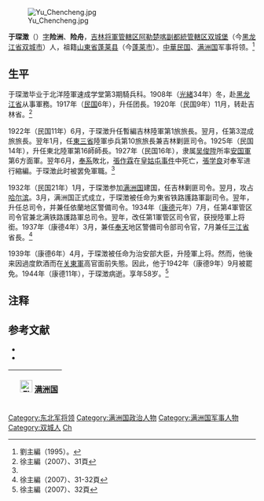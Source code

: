{{noteTA
|T=于琛澂
|1=于
}}
[[File:Yu_Chencheng.jpg|thumb]]

'''于琛澂'''（{{bd|1887年||1944年|}}）[[字|字]]'''险洲'''、'''险舟'''，[[吉林省|吉林将軍管轄区]][[阿城区|阿勒楚喀副都統管轄区]][[双城市|双城堡]]（今[[黑龙江省|黑龙江省]][[双城市|双城市]]）人，祖籍[[山東省|山東省]][[蓬莱县|蓬莱县]]（今[[蓬莱市|蓬莱市]]）。[[中華民国|中華民国]]、[[满洲国|满洲国]]军事将领。<ref>劉主編（1995）。</ref> 

==生平==
于琛澂毕业于北洋陸軍速成学堂第3期騎兵科。1908年（[[光緒|光緒]]34年）冬，赴[[黑龙江省|黑龙江省]]从事軍務。1917年（[[民国紀元|民国]]6年），升任团長。1920年（民国9年）11月，转赴吉林省。<ref name=Xu>徐主編（2007）、31頁</ref> 

1922年（民国11年）6月，于琛澂升任暫編吉林陸軍第1旅旅長。翌月，任第3混成旅旅長。翌年1月，任[[東三省|東三省]]陸軍歩兵第10旅旅長兼吉林剿匪司令。1925年（民国14年），升任東北陸軍第16師師長。1927年（民国16年），隶属[[吴俊陞|吴俊陞]]所率[[安国軍|安国軍]]第6方面軍。翌年6月，[[奉系|奉系]]敗北，[[張作霖|張作霖]]在[[皇姑屯事件|皇姑屯事件]]中死亡，[[張学良|張学良]]对奉军进行縮編。于琛澂此时被罢免軍職。<ref name=Xu/>

1932年（民国21年）1月，于琛澂参加[[满洲国|满洲国]]建国，任吉林剿匪司令。翌月，攻占[[哈尔滨|哈尔滨]]。3月，满洲国正式成立，于琛澂被任命为東省铁路護路軍副司令。翌年，升任总司令，并兼任依蘭地区警備司令。1934年（[[康德|康德]]元年）7月，任第4軍管区司令官兼北满铁路護路軍总司令。翌年，改任第1軍管区司令官，获授陸軍上将銜。1937年（康德4年）3月，兼任[[奉天省|奉天]]地区警備司令部司令官，7月兼任[[三江省|三江省]]省長。<ref>徐主編（2007）、31-32頁</ref>

1939年（康德6年）4月，于琛澂被任命为治安部大臣，升陸軍上将。然而，他後来因過度飲酒而在[[关東軍|关東軍]]高官面前失態。因此，他于1942年（康德9年）9月被罷免。1944年（康德11年），于琛澂病逝。享年58岁。<ref>徐主編（2007）、32頁</ref>

== 注释 ==
{{reflist}}

== 参考文献 ==
* <span style="font-size:90%;">{{Cite book<!--|和書-->|author = 徐友春主編|title = 民国人物大辞典 增訂版|year = 2007|publisher = 河北人民出版社|isbn = 978-7-202-03014-1}}</span>
* <span style="font-size:90%;">{{Cite book<!--|和書-->|author = 劉寿林等編|title = 民国職官年表|year = 1995|publisher = [[中華書局|中華書局]]|isbn = 7-101-01320-1}}</span>

{| class="wikitable" style="margin:0 auto"
|- 
!　[[File:Flag_of_Manchukuo.svg|25px]] [[满洲国|满洲国]]
{{先代次代|[[三江省|三江省]]省長|<small>1937年7月 - 1939年4月</small>|[[金名世|金名世]]|[[盧元善|盧元善]]}}
{{先代次代|治安大臣|<small>1939年4月 - 1942年9月</small>|[[于芷山|于芷山]]|[[邢士廉|邢士廉]]}}
|}

{{DEFAULTSORT:Yu于}}
[[Category:东北军将领|Category:东北军将领]]
[[Category:满洲国政治人物|Category:满洲国政治人物]]
[[Category:满洲国军事人物|Category:满洲国军事人物]]
[[Category:双城人|Category:双城人]]
[[Category:于姓|Ch]]